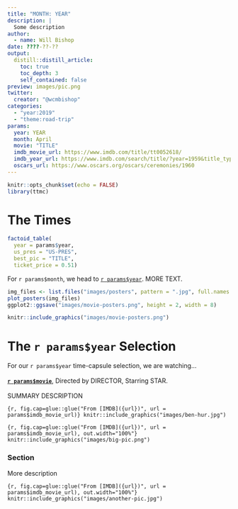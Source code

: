 ```yaml
---
title: "MONTH: YEAR"
description: |
  Some description
author:
  - name: Will Bishop
date: ????-??-??
output:
  distill::distill_article:
    toc: true
    toc_depth: 3
    self_contained: false
preview: images/pic.png
twitter:
  creator: "@wcmbishop"
categories:
  - "year:2019"
  - "theme:road-trip"
params:
  year: YEAR
  month: April
  movie: "TITLE"
  imdb_movie_url: https://www.imdb.com/title/tt0052618/
  imdb_year_url: https://www.imdb.com/search/title/?year=1959&title_type=feature
  oscars_url: https://www.oscars.org/oscars/ceremonies/1960
---
```


```r
knitr::opts_chunk$set(echo = FALSE)
library(ttmc)
```

# The Times

```r
factoid_table(
  year = params$year, 
  us_pres = "US-PRES",
  best_pic = "TITLE",
  ticket_price = 0.51)
```

For `r params$month`, we head to [`r params$year`](`r params$imdb_year_url`). MORE TEXT.

```r
img_files <- list.files("images/posters", pattern = ".jpg", full.names = TRUE)
plot_posters(img_files)
ggplot2::ggsave("images/movie-posters.png", height = 2, width = 8)
```

```r
knitr::include_graphics("images/movie-posters.png")
```


# The `r params$year` Selection

For our `r params$year` time-capsule selection, we are watching...<br><br>
[**`r params$movie`**](`r params$imdb_movie_url`),
Directed by DIRECTOR, Starring STAR.<br><br>
SUMMARY DESCRIPTION

<aside>
```{r, fig.cap=glue::glue("From [IMDB]({url})", url = params$imdb_movie_url)}
knitr::include_graphics("images/ben-hur.jpg")
```
</aside>

```{r, fig.cap=glue::glue("From [IMDB]({url})", url = params$imdb_movie_url), out.width="100%"}
knitr::include_graphics("images/big-pic.png")
```

### Section

More description

```{r, fig.cap=glue::glue("From [IMDB]({url})", url = params$imdb_movie_url), out.width="100%"}
knitr::include_graphics("images/another-pic.jpg")
```

